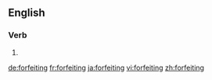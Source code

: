 ==English==

===Verb===
{{head|en}}

# {{present participle of|forfeit|lang=en}}

[[de:forfeiting]]
[[fr:forfeiting]]
[[ja:forfeiting]]
[[vi:forfeiting]]
[[zh:forfeiting]]